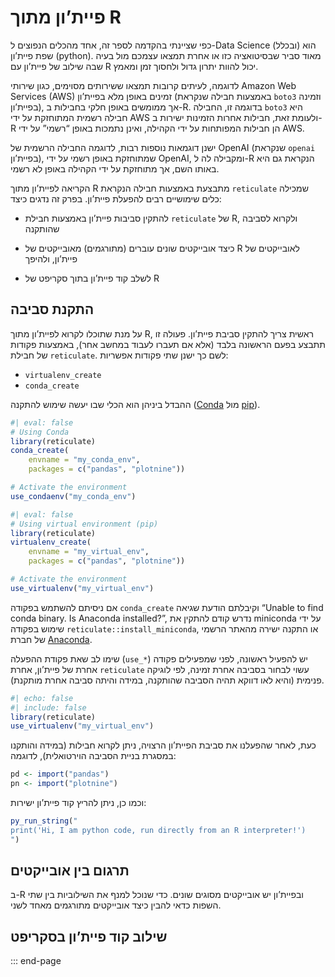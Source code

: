 # פיית'ון מתוך R {#sec-using-reticulate}

כפי שציינתי בהקדמה לספר זה, אחד מהכלים הנפוצים ל-Data Science (ובכלל) הוא שפת פיית'ון (python). מאוד סביר שבסיטואציה כזו או אחרת תמצאו עצמכם מול בעיה שבה שילוב של פיית'ון עם R יכול להוות יתרון גדול ולחסוך זמן ומאמץ.

לדוגמה, לעיתים קרובות תמצאו ששירותים מסוימים, כגון שירותי Amazon Web Services (AWS) זמינים באופן מלא בפיית'ון (באמצעות חבילה שנקראת `boto3` וזמינה בפיית'ון), אך ממומשים באופן חלקי בחבילות ב-R. בדוגמה זו, החבילה `boto3` היא חבילה רשמית המתוחזקת על ידי AWS ולעומת זאת, חבילות אחרות הזמינות ישירות ב-R הן חבילות המפותחות על ידי הקהילה, ואינן נתמכות באופן "רשמי" על ידי AWS.

ישנן דוגמאות נוספות רבות, לדוגמה החבילה הרשמית של OpenAI (שנקראת `openai` בפיית'ון), שמתוחזקת באופן רשמי על ידי OpenAI, ומקבילה לה ל-R הנקראת גם היא באותו השם, אך מתוחזקת על ידי הקהילה באופן לא רשמי.

הקריאה לפיית'ון מתוך R מתבצעת באמצעות חבילה הנקראת `reticulate` שמכילה כלים שימושיים רבים להפעלת פיית'ון. בפרק זה נדגים כיצד:

-   להתקין סביבות פיית'ון באמצעות חבילת `reticulate` של R, ולקרוא לסביבה שהותקנה

-   כיצד אובייקטים שונים עוברים (מתורגמים) מאובייקטים של R לאובייקטים של פיית'ון, ולהיפך

-   לשלב קוד פיית'ון בתוך סקריפט של R

## התקנת סביבה

על מנת שתוכלו לקרוא לפיית'ון מתוך R, ראשית צריך להתקין סביבת פיית'ון. 
פעולה זו תתבצע בפעם הראשונה בלבד (אלא אם תעברו לעבוד במחשב אחר), באמצעות פקודות של חבילת `reticulate`. לשם כך ישנן שתי פקודות אפשריות:

   * `virtualenv_create`
   * `conda_create`

ההבדל ביניהן הוא הכלי שבו יעשה שימוש להתקנה ([Conda](https://docs.conda.io/en/latest/) מול [pip](https://pypi.org/project/pip/)).

::: {.side-by-side}
```r
#| eval: false
# Using Conda
library(reticulate)
conda_create(
    envname = "my_conda_env", 
    packages = c("pandas", "plotnine"))

# Activate the environment
use_condaenv("my_conda_env")
```
```r
#| eval: false
# Using virtual environment (pip)
library(reticulate)
virtualenv_create(
    envname = "my_virtual_env", 
    packages = c("pandas", "plotnine"))

# Activate the environment
use_virtualenv("my_virtual_env")
```
:::

אם ניסיתם להשתמש בפקודה `conda_create` וקיבלתם הודעת שגיאה "Unable to find conda binary. Is Anaconda installed?", נדרש קודם להתקין את miniconda על ידי שימוש בפקודה `reticulate::install_miniconda`, או התקנה ישירה מהאתר הרשמי של חברת [Anaconda](https://docs.anaconda.com/miniconda/miniconda-install/).

שימו לב שאת פקודת ההפעלה (`use_*`) יש להפעיל ראשונה, לפני שמפעילים פקודה אחרת של פיית'ון, אחרת `reticulate` עשוי לבחור בסביבה אחרת זמינה, לפי לוגיקה פנימית (והיא לאו דווקא תהיה הסביבה שהותקנה, במידה והיתה סביבה אחרת מותקנת).

```r
#| echo: false
#| include: false
library(reticulate)
use_virtualenv("my_virtual_env")
```

כעת, לאחר שהפעלנו את סביבת הפיית'ון הרצויה, ניתן לקרוא חבילות (במידה והותקנו במסגרת בניית הסביבה הוירטואלית), לדוגמה:

```r
pd <- import("pandas")
pn <- import("plotnine")
```

וכמו כן, ניתן להריץ קוד פיית'ון ישירות:

```r
py_run_string("
print('Hi, I am python code, run directly from an R interpreter!')
")
```

## תרגום בין אובייקטים

ב-R ובפיית'ון יש אובייקטים מסוגים שונים. 
כדי שנוכל למנף את השילוביות בין שתי השפות כדאי להבין כיצד אובייקטים מתורגמים מאחד לשני.


## שילוב קוד פיית'ון בסקריפט

::: end-page